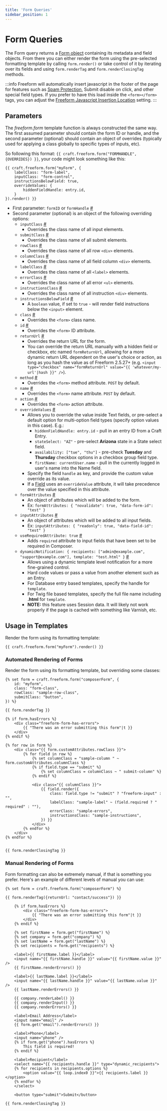 ```yaml
---
title: 'Form Queries'
sidebar_position: 1
---
```





# Form Queries

The Form query returns a [Form object](../objects/form/) containing its metadata and field objects. From there you can either render the form using the pre-selected formatting template by calling `form.render()` or take control of it by iterating over its fields and using `form.renderTag` and `form.renderClosingTag` methods.

:::info
Freeform will automatically insert javascript in the footer of the page for features such as [Spam Protection](../../forms/spam-protection/), Submit disable on click, and other special field types. If you prefer to have this load inside the `<form></form>` tags, you can adjust the [Freeform Javascript Insertion Location](../../configuration/settings/#scripts-location) setting.
:::

<Photo img={QueriesPhoto} alt="Queries" />

## Parameters

The _freeform.form_ template function is always constructed the same way. The first assumed parameter should contain the form ID or handle, and the second parameter (optional) should contain an object of overrides (typically used for applying a class globally to specific types of inputs, etc).

So following this format: `{{ craft.freeform.form("FORMHANDLE", {OVERRIDES}) }}`, your code might look something like this:

```twig showLineNumbers
{{ craft.freeform.form("myForm", {
	labelClass: "form-label",
	inputClass: "form-control",
	instructionsBelowField: true,
	overrideValues: {
		hiddenFieldHandle: entry.id,
	}
}).render() }}
```

- First parameter: `formID` or `formHandle` <a href="#param-first-param" id="param-first-param" class="docs-anchor">#</a>
- Second parameter (optional) is an object of the following overriding options:
  - `inputClass` <a href="#param-inputclass" id="param-inputclass" class="docs-anchor">#</a>
    - Overrides the class name of all input elements.
  - `submitClass` <a href="#param-submitclass" id="param-submitclass" class="docs-anchor">#</a>
    - Overrides the class name of all submit elements.
  - `rowClass` <a href="#param-rowclass" id="param-rowclass" class="docs-anchor">#</a>
    - Overrides the class name of all row `<div>` elements.
  - `columnClass` <a href="#param-columnclass" id="param-columnclass" class="docs-anchor">#</a>
    - Overrides the class name of all field column `<div>` elements.
  - `labelClass` <a href="#param-labelclass" id="param-labelclass" class="docs-anchor">#</a>
    - Overrides the class name of all `<label>` elements.
  - `errorClass` <a href="#param-errorclass" id="param-errorclass" class="docs-anchor">#</a>
    - Overrides the class name of all error `<ul>` elements.
  - `instructionsClass` <a href="#param-instructionsclass" id="param-instructionsclass" class="docs-anchor">#</a>
    - Overrides the class name of all instruction `<div>` elements.
  - `instructionsBelowField` <a href="#param-instructionsbelowfield" id="param-instructionsbelowfield" class="docs-anchor">#</a>
    - A `boolean` value, if set to `true` - will render field instructions below the `<input>` element.
  - `class` <a href="#param-class" id="param-class" class="docs-anchor">#</a>
    - Overrides the `<form>` class name.
  - `id` <a href="#param-id" id="param-id" class="docs-anchor">#</a>
    - Overrides the `<form>` ID attribute.
  - `returnUrl` <a href="#param-returnurl" id="param-returnurl" class="docs-anchor">#</a>
    - Overrides the return URL for the form.
    - You can override the return URL manually with a hidden field or checkbox, etc named `formReturnUrl`, allowing for a more dynamic return URL dependent on the user's choice or action, as long as you hash the value as of Freeform 2.5.27+ (e.g. `<input type="checkbox" name="formReturnUrl" value="{{ 'whatever/my-url'|hash }}" />`).
  - `method` <a href="#param-method" id="param-method" class="docs-anchor">#</a>
    - Overrides the `<form>` method attribute. `POST` by default.
  - `name` <a href="#param-name" id="param-name" class="docs-anchor">#</a>
    - Overrides the `<form>` name attribute. `POST` by default.
  - `action` <a href="#param-action" id="param-action" class="docs-anchor">#</a>
    - Overrides the `<form>` action attribute.
  - `overrideValues` <a href="#param-overridevalues" id="param-overridevalues" class="docs-anchor">#</a>
    - Allows you to override the value inside Text fields, or pre-select a default option for multi-option field types (specify option values in this case). E.g.:
      - `hiddenFieldHandle: entry.id` - pull in an entry ID from a Craft Entry.
      - `stateSelect: "AZ"` - pre-select **Arizona** state in a State select field.
      - `availability: ["tue", "thu"]` - pre-check **Tuesday** and **Thursday** checkbox options in a checkbox group field type.
      - `firstName: currentUser.name` - pull in the currently logged in user's name into the Name field.
    - Specify the field `handle` as key, and provide the custom value override as its value.
    - If a [Field](../objects/field.mdx) uses an `overrideValue` attribute, it will take precedence over the value specified in this attribute.
  - `formAttributes` <a href="#param-formattributes" id="param-formattributes" class="docs-anchor">#</a>
    - An object of attributes which will be added to the form.
    - Ex: `formAttributes: { "novalidate": true, "data-form-id": "test" }`
  - `inputAttributes` <a href="#param-inputattributes" id="param-inputattributes" class="docs-anchor">#</a>
    - An object of attributes which will be added to all input fields.
    - Ex: `inputAttributes: { "readonly": true, "data-field-id": "test" }`
  - `useRequiredAttribute: true` <a href="#param-userequiredattribute" id="param-userequiredattribute" class="docs-anchor">#</a>
    - Adds `required` attribute to input fields that have been set to be required in Composer.
  - `dynamicNotification: { recipients: ["admin@example.com", "support@example.com"], template: "test.html" }` <a href="#param-dynamicnotification" id="param-dynamicnotification" class="docs-anchor">#</a>
    - Allows using a dynamic template level notification for a more fine-grained control.
    - Hard code values or pass a value from another element such as an Entry.
    - For Database entry based templates, specify the handle for `template`.
    - For Twig file based templates, specify the full file name including **.html** for `template`.
    - **NOTE:** this feature uses Session data. It will likely not work properly if the page is cached with something like Varnish, etc.

## Usage in Templates

Render the form using its formatting template:

```twig showLineNumbers
{{ craft.freeform.form("myForm").render() }}
```

### Automated Rendering of Forms

Render the form using its formatting template, but overriding some classes:

```twig showLineNumbers
{% set form = craft.freeform.form("composerForm", {
    id: "myform",
    class: "form-class",
    rowClass: "sample-row-class",
    submitClass: "button",
}) %}

{{ form.renderTag }}

{% if form.hasErrors %}
    <div class="freeform-form-has-errors">
        {{ "There was an error submitting this form"|t }}
    </div>
{% endif %}

{% for row in form %}
    <div class="{{ form.customAttributes.rowClass }}">
        {% for field in row %}
            {% set columnClass = "sample-column " ~ form.customAttributes.columnClass %}
            {% if field.type == "submit" %}
                {% set columnClass = columnClass ~ " submit-column" %}
            {% endif %}

            <div class="{{ columnClass }}">
                {{ field.render({
                    class: field.type != "submit" ? "freeform-input" : "",
                    labelClass: "sample-label" ~ (field.required ? " required" : ""),
                    errorClass: "sample-errors",
                    instructionsClass: "sample-instructions",
                }) }}
            </div>
        {% endfor %}
    </div>
{% endfor %}


{{ form.renderClosingTag }}
```

### Manual Rendering of Forms

Form formatting can also be extremely manual, if that is something you prefer. Here's an example of different levels of manual you can use:

```twig showLineNumbers
{% set form = craft.freeform.form("composerForm") %}

{{ form.renderTag({returnUrl: "contact/success"}) }}

    {% if form.hasErrors %}
        <div class="freeform-form-has-errors">
            {{ "There was an error submitting this form"|t }}
        </div>
    {% endif %}

    {% set firstName = form.get("firstName") %}
    {% set company = form.get("company") %}
    {% set lastName = form.get("lastName") %}
    {% set recipients = form.get("recipients") %}

    <label>{{ firstName.label }}</label>
    <input name="{{ firstName.handle }}" value="{{ firstName.value }}" />
    {{ firstName.renderErrors() }}

    <label>{{ lastName.label }}</label>
    <input name="{{ lastName.handle }}" value="{{ lastName.value }}" />
    {{ lastName.renderErrors() }}

    {{ company.renderLabel() }}
    {{ company.renderInput() }}
    {{ company.renderErrors() }}

    <label>Email Address</label>
    <input name="email" />
    {{ form.get("email").renderErrors() }}

    <label>Phone</label>
    <input name="phone" />
    {% if form.get("phone").hasErrors %}
        This field is required!
    {% endif %}

    <label>Recipient</label>
    <select name="{{ recipients.handle }}" type="dynamic_recipients">
    {% for recipients in recipients.options %}
        <option value="{{ loop.index0 }}">{{ recipients.label }}</option>
    {% endfor %}
    </select>

    <button type="submit">Submit</button>

{{ form.renderClosingTag }}
```
